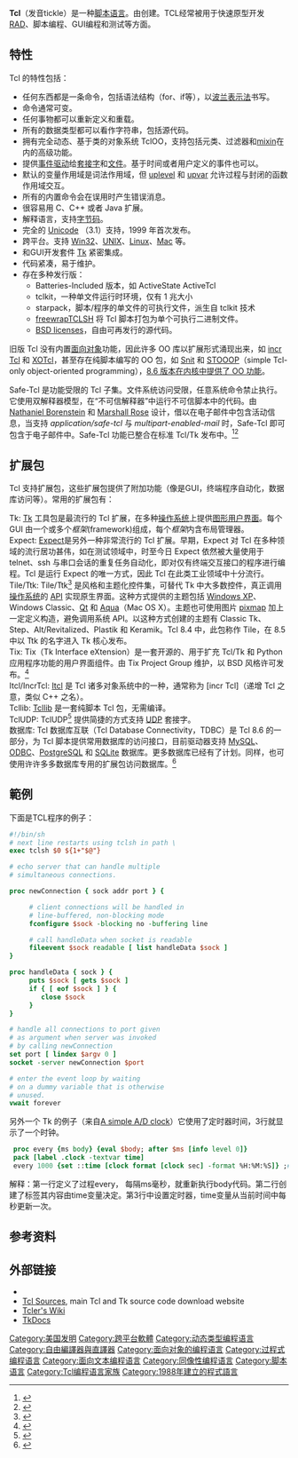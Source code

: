 {{NoteTA|G1=IT}}
{{Other uses|subject=一种编程语言|TCL}}
{{Infobox programming language
| name                   = Tcl
|logo                    = File:Tcl-powered.svg
|logo size               = 100px
| paradigm               = [[多泛型|多泛型]]、[[面向对象程序设计|面向对象]]、[[函数式编程|函数式]]、[[过程式编程|过程式]]、[[事件驱动程式设计|事件驱动]]、[[指令式编程|指令式]]
| released               = 1988年
| designer               = {{le|John Ousterhout}}
| developer              = John Ousterhout、Tcl核心團隊
| latest_release_version = [https://sourceforge.net/p/tcl/mailman/message/37380142/ 8.6.12]
| latest_release_date = {{Start date and age|2021|11|05}}
| latest preview version = [https://sourceforge.net/projects/tcl/files/Tcl/8.7a5/ 8.7a5]
| latest preview date = {{Start date and age|2021|06|14}}
| typing                 = [[动态类型|动态类型]]、万物皆可视作[[字符串|字符串]]
| implementations        = ActiveTcl
| dialects               = 
| influenced_by          = [[AWK|AWK]]、[[Lisp|Lisp]]
| influenced             = [[Windows_PowerShell|PowerShell]]<ref>{{Cite web |url=https://devblogs.microsoft.com/powershell/powershell-and-wpf-wtf/ |title=PowerShell and WPF: WTF |accessdate=2022-03-06 |archive-date=2008-12-25 |archive-url=https://web.archive.org/web/20081225093003/http://blogs.msdn.com/powershell/archive/2008/05/25/powershell-and-wpf-wtf.aspx |dead-url=no }}</ref>、{{tsl|en|Tea (programming language)|Tea}}
| website                = [http://www.tcl.tk www.tcl.tk]
| file_ext               = .tcl
}}

'''Tcl'''（发音tickle）是一种[[脚本语言|脚本语言]]。由{{le|John Ousterhout}}创建。TCL经常被用于快速原型开发 [[快速應用程式開發|RAD]]、脚本编程、GUI编程和测试等方面。

==特性==

Tcl 的特性包括：

*任何东西都是一条命令，包括语法结构（for、if等），以[[波兰表示法|波兰表示法]]书写。
*命令通常可变。
*任何事物都可以重新定义和重载。
*所有的数据类型都可以看作字符串，包括源代码。
*拥有完全动态、基于类的对象系统 TclOO，支持包括元类、过滤器和[[mixin|mixin]]在内的高级功能。
*提供[[事件驱动|事件驱动]]给[[套接字|套接字]]和[[文件|文件]]。基于时间或者用户定义的事件也可以。
*默认的变量作用域是词法作用域，但 [[uplevel|uplevel]] 和 [[upvar|upvar]] 允许过程与封闭的函数作用域交互。
*所有的内置命令会在误用时产生错误消息。
*很容易用 C、C++ 或者 Java 扩展。
*解释语言，支持[[字节码|字节码]]。
*完全的 [[Unicode|Unicode]] （3.1）支持，1999 年首次发布。
*跨平台。支持 [[Win32|Win32]]、[[UNIX|UNIX]]、[[Linux|Linux]]、[[Mac|Mac]] 等。
*和GUI开发套件 [[Tk|Tk]] 紧密集成。
*代码紧凑，易于维护。
*存在多种发行版：
**Batteries-Included 版本，如 ActiveState ActiveTcl
**tclkit，一种单文件运行时环境，仅有 1 兆大小
**starpack，脚本/程序的单文件的可执行文件，派生自 tclkit 技术
**[http://freewrap.sourceforge.net/ freewrapTCLSH]{{Wayback|url=http://freewrap.sourceforge.net/ |date=20140629070854 }} 将 Tcl 脚本打包为单个可执行二进制文件。
**[[BSD_licenses|BSD licenses]]，自由可再发行的源代码。

旧版 Tcl 没有内置[[面向对象编程|面向对象]]功能，因此许多 OO 库以扩展形式涌现出来，如 [[incr_Tcl|incr Tcl]] 和 [[XOTcl|XOTcl]]，甚至存在纯脚本编写的 OO 包，如 [[Snit|Snit]] 和 [[STOOOP|STOOOP]]（simple Tcl-only object-oriented programming），[http://www.tcl.tk/man/tcl8.6/TclCmd/class.htm#M13 8.6 版本在内核中提供了 OO 功能]{{Wayback|url=http://www.tcl.tk/man/tcl8.6/TclCmd/class.htm#M13 |date=20140420133114 }}。

Safe-Tcl 是功能受限的 Tcl 子集。文件系统访问受限，任意系统命令禁止执行。它使用双解释器模型，在“不可信解释器”中运行不可信脚本中的代码。由 [[Nathaniel_Borenstein|Nathaniel Borenstein]] 和 [[Marshall_Rose|Marshall Rose]] 设计，借以在电子邮件中包含活动信息，当支持 ''application/safe-tcl'' 与 ''multipart-enabled-mail'' 时，Safe-Tcl 即可包含于电子邮件中。Safe-Tcl 功能已整合在标准 Tcl/Tk 发布中。<ref>{{cite conference | first=Lawrie | last=Brown | date=September 18–20, 1996 | page=50 | editors=Terry Bossomaier, Lucy Chubb | title=Mobile Code Security | location=Melbourne, Australia | booktitle=Proceedings, 2nd Joint Conference, AUUG '96 and Asia-Pacific WWW '96 | url=http://books.google.com/books?id=LP5CKyrp9WsC&pg=PA50 | accessdate=2011-03-22 | archive-date=2011-05-11 | archive-url=https://web.archive.org/web/20110511122746/http://books.google.com/books?id=LP5CKyrp9WsC&pg=PA50 | dead-url=no }}</ref><ref>{{cite book | author=Welch, Brent B.; Jones, Ken; Hobbs, Jeffrey | year=2003 | page=291 | title=Practical programming in Tcl and Tk | volume=1 | edition=4th | publisher=Prentice Hall PTR | isbn=0-13-038560-3 }}</ref>

== 扩展包 ==
Tcl 支持扩展包，这些扩展包提供了附加功能（像是GUI，终端程序自动化，数据库访问等）。常用的扩展包有：

; Tk: [[Tk|Tk]] 工具包是最流行的 Tcl 扩展，在多种[[操作系统|操作系统]]上提供[[图形用户界面|图形用户界面]]。每个 GUI 由一个或多个''框架''(framework)组成，每个''框架''内含布局管理器。
; Expect: [[Expect|Expect]]是另外一种非常流行的 Tcl 扩展。早期，Expect 对 Tcl 在多种领域的流行居功甚伟，如在测试领域中，时至今日 Expect 依然被大量使用于 telnet、ssh 与串口会话的重复任务自动化，即对仅有终端交互接口的程序进行编程。Tcl 是运行 Expect 的唯一方式，因此 Tcl 在此类工业领域中十分流行。
; Tile/Ttk: Tile/Ttk<ref name="tktable1208">{{cite web | url=http://tktable.sourceforge.net/ | title=TK Table Sourceforge Project | publisher=ActiveTcl | accessdate=August 7, 2012 | archive-date=2014-07-13 | archive-url=https://web.archive.org/web/20140713143733/http://tktable.sourceforge.net/ | dead-url=yes }}</ref> 是风格和主题化控件集，可替代 Tk 中大多数控件，真正调用[[操作系统|操作系统]]的 [[API|API]] 实现原生界面。这种方式提供的主题包括 [[Windows_XP|Windows XP]]、Windows Classic、[[Qt_(toolkit)|Qt]] 和 [[Aqua|Aqua]]（Mac OS X）。主题也可使用图片 [[pixmap|pixmap]] 加上一定定义构造，避免调用系统 API。以这种方式创建的主题有 Classic Tk、Step、Alt/Revitalized、Plastik 和 Keramik。Tcl 8.4 中，此包称作 Tile，在 8.5 中以 Ttk 的名字进入 Tk 核心发布。
; Tix: Tix（Tk Interface eXtension）是一套开源的、用于扩充 Tcl/Tk 和 Python 应用程序功能的用户界面组件。由 Tix Project Group 维护，以 BSD 风格许可发布。<ref name="tixlic96">{{cite web|url=http://tix.sourceforge.net/license.terms|title=Tix License|publisher=Sourceforge|accessdate=August 7, 2012|archive-date=2013-03-22|archive-url=https://web.archive.org/web/20130322231457/http://tix.sourceforge.net/license.terms|dead-url=no}}</ref>
; Itcl/IncrTcl: [[Itcl|Itcl]] 是 Tcl 诸多对象系统中的一种，通常称为 [incr Tcl]（递增 Tcl 之意，类似 C++ 之名）。
; Tcllib: [[Tcllib|Tcllib]] 是一套纯脚本 Tcl 包，无需编译。
; TclUDP: TclUDP<ref name="tcludp1109">{{cite web | url=http://wiki.tcl.tk/8493 | title=TCL UDP | publisher=Tcl'ers Wiki | accessdate=August 7, 2012 | archive-date=2015-01-04 | archive-url=https://web.archive.org/web/20150104224943/http://wiki.tcl.tk/8493 | dead-url=no }}</ref> 提供简捷的方式支持 [[用户数据报协议|UDP]] 套接字。
; 数据库: Tcl 数据库互联（Tcl Database Connectivity，TDBC）是 Tcl 8.6 的一部分，为 Tcl 脚本提供常用数据库的访问接口，目前驱动器支持 [[MySQL|MySQL]]、[[ODBC|ODBC]]、[[PostgreSQL|PostgreSQL]] 和 [[SQLite|SQLite]] 数据库。更多数据库已经有了计划。同样，也可使用许许多多数据库专用的扩展包访问数据库。<ref name="tdbc1202">{{cite web|url=http://wiki.tcl.tk/20343|title=TDBC|publisher=Tcl'ers Wiki|accessdate=August 7, 2012|archive-date=2009-05-29|archive-url=https://web.archive.org/web/20090529121837/http://wiki.tcl.tk/20343|dead-url=no}}</ref>

== 範例 ==
下面是TCL程序的例子：
<syntaxhighlight lang="Tcl">
#!/bin/sh
# next line restarts using tclsh in path \
exec tclsh $0 ${1+"$@"}

# echo server that can handle multiple
# simultaneous connections.

proc newConnection { sock addr port } {

     # client connections will be handled in
     # line-buffered, non-blocking mode
     fconfigure $sock -blocking no -buffering line

     # call handleData when socket is readable
     fileevent $sock readable [ list handleData $sock ]
}

proc handleData { sock } {
     puts $sock [ gets $sock ]
     if { [ eof $sock ] } {
        close $sock
     }
}

# handle all connections to port given
# as argument when server was invoked
# by calling newConnection
set port [ lindex $argv 0 ]
socket -server newConnection $port

# enter the event loop by waiting
# on a dummy variable that is otherwise
# unused.
vwait forever
</syntaxhighlight>

另外一个 Tk 的例子（来自[https://web.archive.org/web/20020302153228/http://mini.net/tcl/2563.html A simple A/D clock]）它使用了定时器时间，3行就显示了一个时钟。

<syntaxhighlight lang="Tcl">
 proc every {ms body} {eval $body; after $ms [info level 0]}
 pack [label .clock -textvar time]
 every 1000 {set ::time [clock format [clock sec] -format %H:%M:%S]} ;# RS
</syntaxhighlight>

解释：第一行定义了过程every， 每隔ms毫秒，就重新执行body代码。第二行创建了标签其内容由time变量决定。第3行中设置定时器，time变量从当前时间中每秒更新一次。

== 参考资料 ==
{{reflist}}

== 外部链接 ==
{{wikibooks|Tcl 编程}}
{{commons category|Tcl programming language family}}
* {{Official website}}
* [http://core.tcl.tk/ Tcl Sources]{{Wayback|url=http://core.tcl.tk/ |date=20170505151934 }}, main Tcl and Tk source code download website
* [http://wiki.tcl.tk/ Tcler's Wiki]{{Wayback|url=http://wiki.tcl.tk/ |date=20061219202818 }}
* [http://www.tkdocs.com/ TkDocs]{{Wayback|url=http://www.tkdocs.com/ |date=20170512012343 }}

{{程序设计语言|Tcl}}
{{FOSS}}

{{Authority control}}

[[Category:美国发明|Category:美国发明]]
[[Category:跨平台軟體|Category:跨平台軟體]]
[[Category:动态类型编程语言|Category:动态类型编程语言]]
[[Category:自由編譯器與直譯器|Category:自由編譯器與直譯器]]
[[Category:面向对象的编程语言|Category:面向对象的编程语言]]
[[Category:过程式编程语言|Category:过程式编程语言]]
[[Category:面向文本编程语言|Category:面向文本编程语言]]
[[Category:同像性编程语言|Category:同像性编程语言]]
[[Category:脚本语言|Category:脚本语言]]
[[Category:Tcl编程语言家族|Category:Tcl编程语言家族]]
[[Category:1988年建立的程式語言|Category:1988年建立的程式語言]]